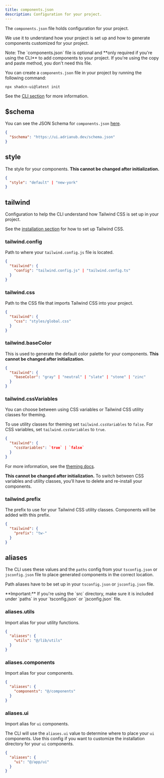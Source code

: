 ```yaml
---
title: components.json
description: Configuration for your project.
---
```



The `components.json` file holds configuration for your project.

We use it to understand how your project is set up and how to generate components customized for your project.

<Callout class="mt-6">
  Note: The `components.json` file is optional and **only required if you're
  using the CLI** to add components to your project. If you're using the copy
  and paste method, you don't need this file.
</Callout>

You can create a `components.json` file in your project by running the following command:

```bash
npx shadcn-ui@latest init
```

See the <a href="/docs/cli">CLI section</a> for more information.

## $schema

You can see the JSON Schema for `components.json` [here](https://ui.adrianub.dev/schema.json).

```json title="components.json"
{
  "$schema": "https://ui.adrianub.dev/schema.json"
}
```

## style

The style for your components. **This cannot be changed after initialization.**

```json title="components.json"
{
  "style": "default" | "new-york"
}
```

## tailwind

Configuration to help the CLI understand how Tailwind CSS is set up in your project.

See the <a href="/docs/installation">installation section</a> for how to set up Tailwind CSS.

### tailwind.config

Path to where your `tailwind.config.js` file is located.

```json title="components.json"
{
  "tailwind": {
    "config": "tailwind.config.js" | "tailwind.config.ts"
  }
}
```

### tailwind.css

Path to the CSS file that imports Tailwind CSS into your project.

```json title="components.json"
{
  "tailwind": {
    "css": "styles/global.css"
  }
}
```

### tailwind.baseColor

This is used to generate the default color palette for your components. **This cannot be changed after initialization.**

```json title="components.json"
{
  "tailwind": {
    "baseColor": "gray" | "neutral" | "slate" | "stone" | "zinc"
  }
}
```

### tailwind.cssVariables

You can choose between using CSS variables or Tailwind CSS utility classes for theming.

To use utility classes for theming set `tailwind.cssVariables` to `false`. For CSS variables, set `tailwind.cssVariables` to `true`.

```json title="components.json"
{
  "tailwind": {
    "cssVariables": `true` | `false`
  }
}
```

For more information, see the <a href="/docs/theming">theming docs</a>.

**This cannot be changed after initialization.** To switch between CSS variables and utility classes, you'll have to delete and re-install your components.

### tailwind.prefix

The prefix to use for your Tailwind CSS utility classes. Components will be added with this prefix.

```json title="components.json"
{
  "tailwind": {
    "prefix": "tw-"
  }
}
```

## aliases

The CLI uses these values and the `paths` config from your `tsconfig.json` or `jsconfig.json` file to place generated components in the correct location.

Path aliases have to be set up in your `tsconfig.json` or `jsconfig.json` file.

<Callout class="mt-6">
  **Important:** If you're using the `src` directory, make sure it is included
  under `paths` in your `tsconfig.json` or `jsconfig.json` file.
</Callout>

### aliases.utils

Import alias for your utility functions.

```json title="components.json"
{
  "aliases": {
    "utils": "@/lib/utils"
  }
}
```

### aliases.components

Import alias for your components.

```json title="components.json"
{
  "aliases": {
    "components": "@/components"
  }
}
```

### aliases.ui

Import alias for `ui` components.

The CLI will use the `aliases.ui` value to determine where to place your `ui` components. Use this config if you want to customize the installation directory for your `ui` components.

```json title="components.json"
{
  "aliases": {
    "ui": "@/app/ui"
  }
}
```
